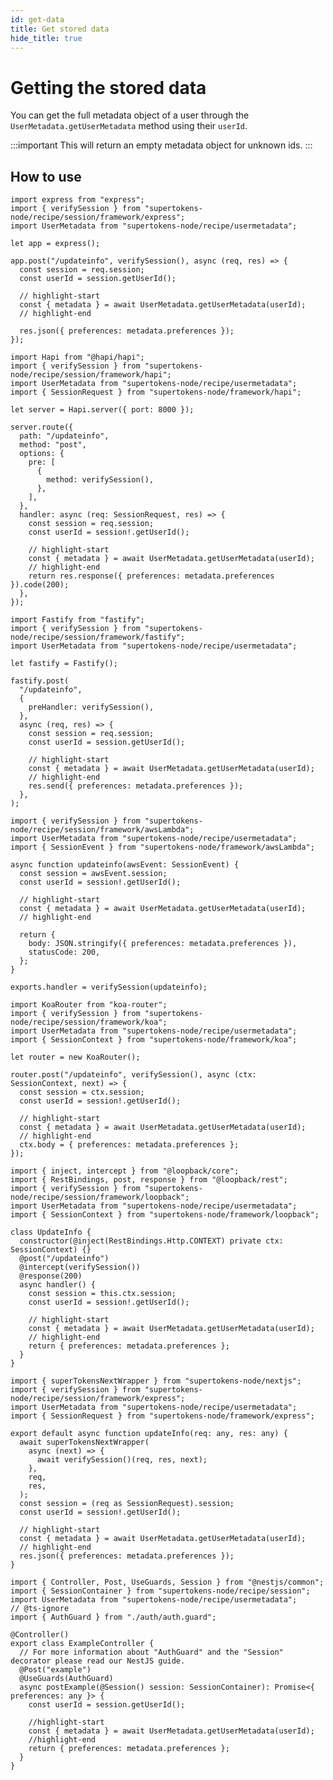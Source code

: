```yaml
---
id: get-data
title: Get stored data
hide_title: true
---
```


<!-- COPY DOCS -->
<!-- ./session/common-customizations/usermetadata/get-data.mdx -->


# Getting the stored data

You can get the full metadata object of a user through the `UserMetadata.getUserMetadata` method using their `userId`.

:::important
This will return an empty metadata object for unknown ids.
:::

## How to use

<BackendSDKTabs>
<TabItem value="nodejs">
<NodeJSFrameworkSubTabs>
<TabItem value="express">

```tsx
import express from "express";
import { verifySession } from "supertokens-node/recipe/session/framework/express";
import UserMetadata from "supertokens-node/recipe/usermetadata";

let app = express();

app.post("/updateinfo", verifySession(), async (req, res) => {
  const session = req.session;
  const userId = session.getUserId();

  // highlight-start
  const { metadata } = await UserMetadata.getUserMetadata(userId);
  // highlight-end

  res.json({ preferences: metadata.preferences });
});
```

</TabItem>
<TabItem value="hapi">

```tsx
import Hapi from "@hapi/hapi";
import { verifySession } from "supertokens-node/recipe/session/framework/hapi";
import UserMetadata from "supertokens-node/recipe/usermetadata";
import { SessionRequest } from "supertokens-node/framework/hapi";

let server = Hapi.server({ port: 8000 });

server.route({
  path: "/updateinfo",
  method: "post",
  options: {
    pre: [
      {
        method: verifySession(),
      },
    ],
  },
  handler: async (req: SessionRequest, res) => {
    const session = req.session;
    const userId = session!.getUserId();

    // highlight-start
    const { metadata } = await UserMetadata.getUserMetadata(userId);
    // highlight-end
    return res.response({ preferences: metadata.preferences }).code(200);
  },
});
```

</TabItem>
<TabItem value="fastify">

```tsx
import Fastify from "fastify";
import { verifySession } from "supertokens-node/recipe/session/framework/fastify";
import UserMetadata from "supertokens-node/recipe/usermetadata";

let fastify = Fastify();

fastify.post(
  "/updateinfo",
  {
    preHandler: verifySession(),
  },
  async (req, res) => {
    const session = req.session;
    const userId = session.getUserId();

    // highlight-start
    const { metadata } = await UserMetadata.getUserMetadata(userId);
    // highlight-end
    res.send({ preferences: metadata.preferences });
  },
);
```

</TabItem>
<TabItem value="awsLambda">

```tsx
import { verifySession } from "supertokens-node/recipe/session/framework/awsLambda";
import UserMetadata from "supertokens-node/recipe/usermetadata";
import { SessionEvent } from "supertokens-node/framework/awsLambda";

async function updateinfo(awsEvent: SessionEvent) {
  const session = awsEvent.session;
  const userId = session!.getUserId();

  // highlight-start
  const { metadata } = await UserMetadata.getUserMetadata(userId);
  // highlight-end

  return {
    body: JSON.stringify({ preferences: metadata.preferences }),
    statusCode: 200,
  };
}

exports.handler = verifySession(updateinfo);
```

</TabItem>
<TabItem value="koa">

```tsx
import KoaRouter from "koa-router";
import { verifySession } from "supertokens-node/recipe/session/framework/koa";
import UserMetadata from "supertokens-node/recipe/usermetadata";
import { SessionContext } from "supertokens-node/framework/koa";

let router = new KoaRouter();

router.post("/updateinfo", verifySession(), async (ctx: SessionContext, next) => {
  const session = ctx.session;
  const userId = session!.getUserId();

  // highlight-start
  const { metadata } = await UserMetadata.getUserMetadata(userId);
  // highlight-end
  ctx.body = { preferences: metadata.preferences };
});
```

</TabItem>
<TabItem value="loopback">

```tsx
import { inject, intercept } from "@loopback/core";
import { RestBindings, post, response } from "@loopback/rest";
import { verifySession } from "supertokens-node/recipe/session/framework/loopback";
import UserMetadata from "supertokens-node/recipe/usermetadata";
import { SessionContext } from "supertokens-node/framework/loopback";

class UpdateInfo {
  constructor(@inject(RestBindings.Http.CONTEXT) private ctx: SessionContext) {}
  @post("/updateinfo")
  @intercept(verifySession())
  @response(200)
  async handler() {
    const session = this.ctx.session;
    const userId = session!.getUserId();

    // highlight-start
    const { metadata } = await UserMetadata.getUserMetadata(userId);
    // highlight-end
    return { preferences: metadata.preferences };
  }
}
```

</TabItem>
<TabItem value="nextjs">

```tsx
import { superTokensNextWrapper } from "supertokens-node/nextjs";
import { verifySession } from "supertokens-node/recipe/session/framework/express";
import UserMetadata from "supertokens-node/recipe/usermetadata";
import { SessionRequest } from "supertokens-node/framework/express";

export default async function updateInfo(req: any, res: any) {
  await superTokensNextWrapper(
    async (next) => {
      await verifySession()(req, res, next);
    },
    req,
    res,
  );
  const session = (req as SessionRequest).session;
  const userId = session!.getUserId();

  // highlight-start
  const { metadata } = await UserMetadata.getUserMetadata(userId);
  // highlight-end
  res.json({ preferences: metadata.preferences });
}
```

</TabItem>
<TabItem value="nestjs">

```tsx
import { Controller, Post, UseGuards, Session } from "@nestjs/common";
import { SessionContainer } from "supertokens-node/recipe/session";
import UserMetadata from "supertokens-node/recipe/usermetadata";
// @ts-ignore
import { AuthGuard } from "./auth/auth.guard";

@Controller()
export class ExampleController {
  // For more information about "AuthGuard" and the "Session" decorator please read our NestJS guide.
  @Post("example")
  @UseGuards(AuthGuard)
  async postExample(@Session() session: SessionContainer): Promise<{ preferences: any }> {
    const userId = session.getUserId();

    //highlight-start
    const { metadata } = await UserMetadata.getUserMetadata(userId);
    //highlight-end
    return { preferences: metadata.preferences };
  }
}
```

</TabItem>
</NodeJSFrameworkSubTabs>
</TabItem>
</BackendSDKTabs>
